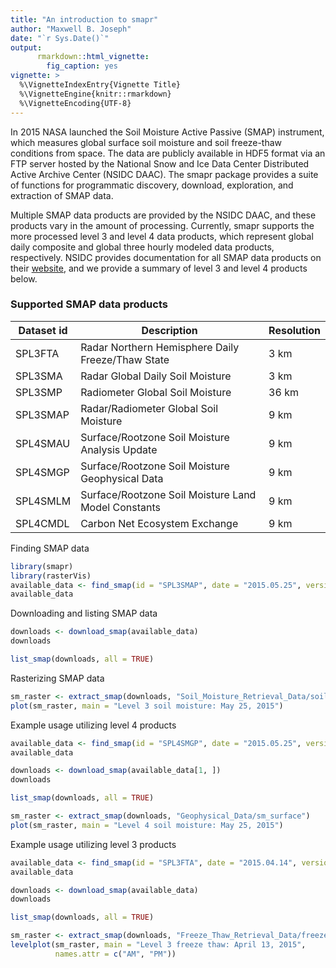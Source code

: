 ```yaml
---
title: "An introduction to smapr"
author: "Maxwell B. Joseph"
date: "`r Sys.Date()`"
output:
      rmarkdown::html_vignette:
        fig_caption: yes
vignette: >
  %\VignetteIndexEntry{Vignette Title}
  %\VignetteEngine{knitr::rmarkdown}
  %\VignetteEncoding{UTF-8}
---
```


In 2015 NASA launched the Soil Moisture Active Passive (SMAP) instrument, which measures global surface soil moisture and soil freeze-thaw conditions from space. 
The data are publicly available in HDF5 format via an FTP server hosted by the National Snow and Ice Data Center Distributed Active Archive Center (NSIDC DAAC). 
The smapr package provides a suite of functions for programmatic discovery, download, exploration, and extraction of SMAP data. 

Multiple SMAP data products are provided by the NSIDC DAAC, and these products vary in the amount of processing. 
Currently, smapr supports the more processed level 3 and level 4 data products, which represent global daily composite and global three hourly modeled data products, respectively. 
NSIDC provides documentation for all SMAP data products on their [website](https://nsidc.org/data/smap/smap-data.html), and we provide a summary of level 3 and level 4 products below. 

### Supported SMAP data products

| Dataset id | Description                                         | Resolution |
|------------|-----------------------------------------------------|------------|
| SPL3FTA    | Radar Northern Hemisphere Daily Freeze/Thaw State   | 3 km       |
| SPL3SMA    | Radar Global Daily Soil Moisture                    | 3 km       |
| SPL3SMP    | Radiometer Global Soil Moisture                     | 36 km      |
| SPL3SMAP   | Radar/Radiometer Global Soil Moisture               | 9 km       |
| SPL4SMAU   | Surface/Rootzone Soil Moisture Analysis Update      | 9 km       | 
| SPL4SMGP   | Surface/Rootzone Soil Moisture Geophysical Data     | 9 km       |
| SPL4SMLM   | Surface/Rootzone Soil Moisture Land Model Constants | 9 km       |
| SPL4CMDL   | Carbon Net Ecosystem Exchange                       | 9 km       |

Finding SMAP data


```r
library(smapr)
library(rasterVis)
available_data <- find_smap(id = "SPL3SMAP", date = "2015.05.25", version = 3)
available_data
```

Downloading and listing SMAP data


```r
downloads <- download_smap(available_data)
downloads

list_smap(downloads, all = TRUE)
```

Rasterizing SMAP data


```r
sm_raster <- extract_smap(downloads, "Soil_Moisture_Retrieval_Data/soil_moisture")
plot(sm_raster, main = "Level 3 soil moisture: May 25, 2015")
```

Example usage utilizing level 4 products


```r
available_data <- find_smap(id = "SPL4SMGP", date = "2015.05.25", version = 2)
available_data
```

```r
downloads <- download_smap(available_data[1, ])
downloads

list_smap(downloads, all = TRUE)
```

```r
sm_raster <- extract_smap(downloads, "Geophysical_Data/sm_surface")
plot(sm_raster, main = "Level 4 soil moisture: May 25, 2015")
```

Example usage utilizing level 3 products

```r
available_data <- find_smap(id = "SPL3FTA", date = "2015.04.14", version = 3)
available_data
```

```r
downloads <- download_smap(available_data)
downloads

list_smap(downloads, all = TRUE)
```

```r
sm_raster <- extract_smap(downloads, "Freeze_Thaw_Retrieval_Data/freeze_thaw")
levelplot(sm_raster, main = "Level 3 freeze thaw: April 13, 2015", 
          names.attr = c("AM", "PM"))
```
